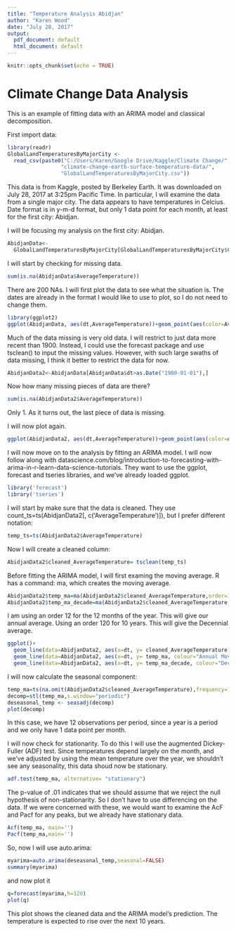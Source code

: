 ---
title: "Temperature Analysis Abidjan"
author: "Karen Wood"
date: "July 28, 2017"
output:
  pdf_document: default
  html_document: default
---

```{r setup, include=FALSE}
knitr::opts_chunk$set(echo = TRUE)
```

# Climate Change Data Analysis

This is an example of fitting data with an ARIMA model and classical decomposition.

First import data:

```{r}
library(readr)
GlobalLandTemperaturesByMajorCity <- 
  read_csv(paste0("C:/Users/Karen/Google Drive/Kaggle/Climate Change/",
                 "climate-change-earth-surface-temperature-data/",
                 "GlobalLandTemperaturesByMajorCity.csv"))
```

This data is from Kaggle, posted by Berkeley Earth. It was downloaded on July 28, 2017 at 3:25pm Pacific Time. In particular, I will examine the data from a single major city. The data appears to have temperatures in Celcius. Date format is in y-m-d format, but only 1 data point for each month, at least for the first city: Abidjan. 

I will be focusing my analysis on the first city: Abidjan.

```{r}
AbidjanData<-
  GlobalLandTemperaturesByMajorCity[GlobalLandTemperaturesByMajorCity$City=="Abidjan", ]
```

I will start by checking for missing data.

```{r}
sum(is.na(AbidjanData$AverageTemperature))
```

There are 200 NAs. I will first plot the data to see what the situation is. The dates are already in the format I would like to use to plot, so I do not need to change them.

```{r}
library(ggplot2)
ggplot(AbidjanData, aes(dt,AverageTemperature))+geom_point(aes(color=AverageTemperature))
```


Much of the data missing is very old data. I will restrict to just data more recent than 1900. Instead, I could use the forecast package and use tsclean() to input the missing values. However, with such large swaths of data missing, I think it better to restrict the data for now.

```{r message=FALSE}
AbidjanData2<-AbidjanData[AbidjanData$dt>as.Date("1900-01-01"),]
```

Now how many missing pieces of data are there?

```{r message=FALSE}
sum(is.na(AbidjanData2$AverageTemperature))
```


Only 1. As it turns out, the last piece of data is missing.

I will now plot again.

```{r message=FALSE}
ggplot(AbidjanData2, aes(dt,AverageTemperature))+geom_point(aes(color=AverageTemperature))+xlab("year")+ylab("Temperature in Celcius")
```

I will now move on to the analysis by fitting an ARIMA model. I will now follow along with datascience.com/blog/introduction-to-forecasting-with-arima-in-r-learn-data-science-tutorials. They want to use the ggplot, forecast and tseries libraries, and we've already loaded ggplot.

```{r}
library('forecast')
library('tseries')
```

I will start by make sure that the data is cleaned. They use count_ts=ts(AbidjanData2[, c('AverageTemperature')]), but I prefer different notation:

```{r message=FALSE}
temp_ts=ts(AbidjanData2$AverageTemperature)
```

Now I will create a cleaned column:

```{r message=FALSE}
AbidjanData2$cleaned_AverageTemperature= tsclean(temp_ts)
```

Before fitting the ARIMA model, I will first examing the moving average. R has a command: ma, which creates the moving average.

```{r message=FALSE}
AbidjanData2$temp_ma=ma(AbidjanData2$cleaned_AverageTemperature,order=12) 
AbidjanData2$temp_ma_decade=ma(AbidjanData2$cleaned_AverageTemperature,order=120) 
```

I am using an order 12 for the 12 months of the year. This will give our annual average. Using an order 120 for 10 years. This will give the Decennial average.

```{r message=FALSE, warning=FALSE}
ggplot()+
  geom_line(data=AbidjanData2, aes(x=dt, y= cleaned_AverageTemperature, colour="Temperature"))+
  geom_line(data=AbidjanData2, aes(x=dt, y= temp_ma, colour="Annual Moving Average"))+
  geom_line(data=AbidjanData2, aes(x=dt, y= temp_ma_decade, colour="Decennial Moving Average"))+xlab("year")+ylab("Temperature in Celcius")
```

I will now calculate the seasonal component:
```{r message=FALSE}
temp_ma=ts(na.omit(AbidjanData2$cleaned_AverageTemperature),frequency=12)
decomp=stl(temp_ma,s.window="periodic")
deseasonal_temp <- seasadj(decomp)
plot(decomp)
```


In this case, we have 12 observations per period, since a year is a period and we only have 1 data point per month.

I will now check for stationarity. To do this I will use the augmented Dickey-Fuller (ADF) test. Since temperatures depend largely on the month, and we've adjusted by using the mean temperature over the year, we shouldn't see any seasonality, this data shoud now be stationary.

```{r}
adf.test(temp_ma, alternative= "stationary")
```

The p-value of .01 indicates that we should assume that we reject the null hypothesis of non-stationarity. So I don't have to use differencing on the data. If we were concerned with these, we would want to examine the AcF and Pacf for any peaks, but we already have stationary data.

```{r}
Acf(temp_ma, main='')
Pacf(temp_ma,main='')
```

So, now I will use auto.arima:

```{r}
myarima=auto.arima(deseasonal_temp,seasonal=FALSE)
summary(myarima)
```

and now plot it

```{r}
q=forecast(myarima,h=120)
plot(q)
```

This plot shows the cleaned data and the ARIMA model's prediction. The temperature is expected to rise over the next 10 years.